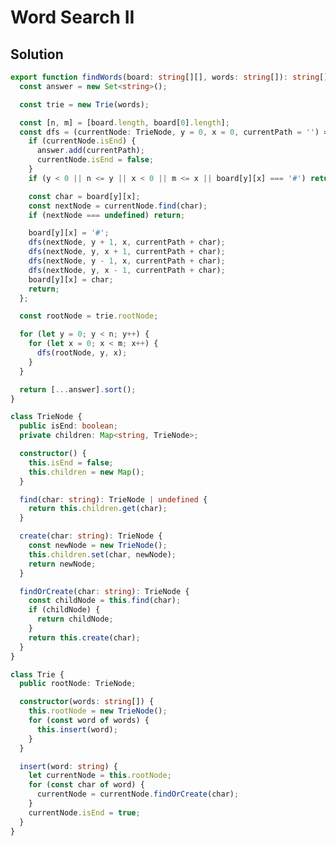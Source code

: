 # Word Search II

## Solution

```typescript filename="solution.ts" copy
export function findWords(board: string[][], words: string[]): string[] {
  const answer = new Set<string>();

  const trie = new Trie(words);

  const [n, m] = [board.length, board[0].length];
  const dfs = (currentNode: TrieNode, y = 0, x = 0, currentPath = '') => {
    if (currentNode.isEnd) {
      answer.add(currentPath);
      currentNode.isEnd = false;
    }
    if (y < 0 || n <= y || x < 0 || m <= x || board[y][x] === '#') return;

    const char = board[y][x];
    const nextNode = currentNode.find(char);
    if (nextNode === undefined) return;

    board[y][x] = '#';
    dfs(nextNode, y + 1, x, currentPath + char);
    dfs(nextNode, y, x + 1, currentPath + char);
    dfs(nextNode, y - 1, x, currentPath + char);
    dfs(nextNode, y, x - 1, currentPath + char);
    board[y][x] = char;
    return;
  };

  const rootNode = trie.rootNode;

  for (let y = 0; y < n; y++) {
    for (let x = 0; x < m; x++) {
      dfs(rootNode, y, x);
    }
  }

  return [...answer].sort();
}

class TrieNode {
  public isEnd: boolean;
  private children: Map<string, TrieNode>;

  constructor() {
    this.isEnd = false;
    this.children = new Map();
  }

  find(char: string): TrieNode | undefined {
    return this.children.get(char);
  }

  create(char: string): TrieNode {
    const newNode = new TrieNode();
    this.children.set(char, newNode);
    return newNode;
  }

  findOrCreate(char: string): TrieNode {
    const childNode = this.find(char);
    if (childNode) {
      return childNode;
    }
    return this.create(char);
  }
}

class Trie {
  public rootNode: TrieNode;

  constructor(words: string[]) {
    this.rootNode = new TrieNode();
    for (const word of words) {
      this.insert(word);
    }
  }

  insert(word: string) {
    let currentNode = this.rootNode;
    for (const char of word) {
      currentNode = currentNode.findOrCreate(char);
    }
    currentNode.isEnd = true;
  }
}
```
